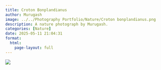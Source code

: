 ```yaml
---
title: Croton Bonplandianus
author: Murugash
image: ../../Photography Portfolio/Nature/Croton bonplandianus.png
description: A nature photograph by Murugash.
categories: [Nature]
date: 2025-05-11 21:04:31
format:
  html:
    page-layout: full
---
```


![](../../Photography Portfolio/Nature/Croton bonplandianus.png)
